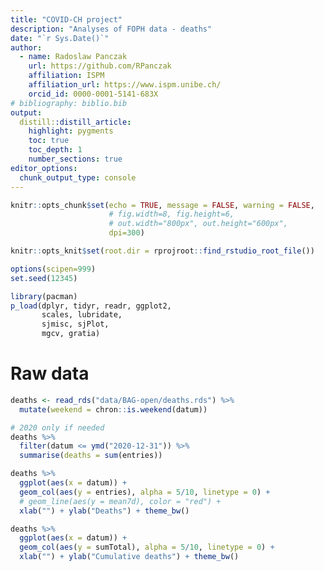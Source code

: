 ```yaml
---
title: "COVID-CH project"
description: "Analyses of FOPH data - deaths"
date: "`r Sys.Date()`"
author:
  - name: Radoslaw Panczak 
    url: https://github.com/RPanczak
    affiliation: ISPM
    affiliation_url: https://www.ispm.unibe.ch/
    orcid_id: 0000-0001-5141-683X
# bibliography: biblio.bib
output:
  distill::distill_article:
    highlight: pygments
    toc: true
    toc_depth: 1
    number_sections: true
editor_options: 
  chunk_output_type: console
---
```


<!-- ------------------------------------------------------------ --> 
<!-- ------------------------------------------------------------ --> 

```r
knitr::opts_chunk$set(echo = TRUE, message = FALSE, warning = FALSE, 
                      # fig.width=8, fig.height=6, 
                      # out.width="800px", out.height="600px",
                      dpi=300)

knitr::opts_knit$set(root.dir = rprojroot::find_rstudio_root_file())

options(scipen=999)
set.seed(12345)

library(pacman) 
p_load(dplyr, tidyr, readr, ggplot2,
       scales, lubridate,
       sjmisc, sjPlot,
       mgcv, gratia)
```

<!-- ------------------------------------------------------------ --> 

# Raw data 

```r
deaths <- read_rds("data/BAG-open/deaths.rds") %>% 
  mutate(weekend = chron::is.weekend(datum))
```

```r
# 2020 only if needed
deaths %>% 
  filter(datum <= ymd("2020-12-31")) %>% 
  summarise(deaths = sum(entries))
```


```r
deaths %>% 
  ggplot(aes(x = datum)) + 
  geom_col(aes(y = entries), alpha = 5/10, linetype = 0) + 
  # geom_line(aes(y = mean7d), color = "red") + 
  xlab("") + ylab("Deaths") + theme_bw()
```

```r
deaths %>% 
  ggplot(aes(x = datum)) + 
  geom_col(aes(y = sumTotal), alpha = 5/10, linetype = 0) + 
  xlab("") + ylab("Cumulative deaths") + theme_bw()
```

